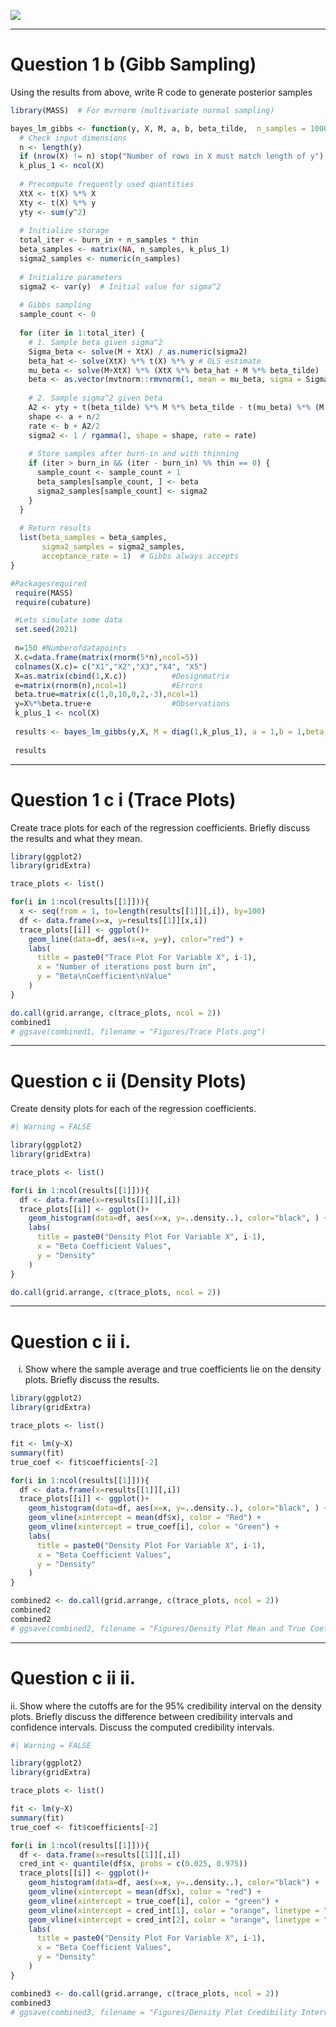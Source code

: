 ![](images/clipboard-4252296991.png)

------------------------------------------------------------------------

# Question 1 b (Gibb Sampling)

Using the results from above, write R code to generate posterior samples

```r
library(MASS)  # For mvrnorm (multivariate normal sampling)

bayes_lm_gibbs <- function(y, X, M, a, b, beta_tilde,  n_samples = 10000, burn_in = 1000, thin = 2) {
  # Check input dimensions
  n <- length(y)
  if (nrow(X) != n) stop("Number of rows in X must match length of y")
  k_plus_1 <- ncol(X)
  
  # Precompute frequently used quantities
  XtX <- t(X) %*% X
  Xty <- t(X) %*% y
  yty <- sum(y^2)
  
  # Initialize storage
  total_iter <- burn_in + n_samples * thin
  beta_samples <- matrix(NA, n_samples, k_plus_1)
  sigma2_samples <- numeric(n_samples)
  
  # Initialize parameters
  sigma2 <- var(y)  # Initial value for sigma^2
  
  # Gibbs sampling
  sample_count <- 0
  
  for (iter in 1:total_iter) {
    # 1. Sample beta given sigma^2
    Sigma_beta <- solve(M + XtX) / as.numeric(sigma2)
    beta_hat <- solve(XtX) %*% t(X) %*% y # OLS estimate
    mu_beta <- solve(M+XtX) %*% (XtX %*% beta_hat + M %*% beta_tilde)
    beta <- as.vector(mvtnorm::rmvnorm(1, mean = mu_beta, sigma = Sigma_beta))
    
    # 2. Sample sigma^2 given beta
    A2 <- yty + t(beta_tilde) %*% M %*% beta_tilde - t(mu_beta) %*% (M + XtX) %*% mu_beta
    shape <- a + n/2
    rate <- b + A2/2
    sigma2 <- 1 / rgamma(1, shape = shape, rate = rate)
    
    # Store samples after burn-in and with thinning
    if (iter > burn_in && (iter - burn_in) %% thin == 0) {
      sample_count <- sample_count + 1
      beta_samples[sample_count, ] <- beta
      sigma2_samples[sample_count] <- sigma2
    }
  }
  
  # Return results
  list(beta_samples = beta_samples,
       sigma2_samples = sigma2_samples,
       acceptance_rate = 1)  # Gibbs always accepts
}

```

```r
#Packagesrequired
 require(MASS)
 require(cubature)

 #Lets simulate some data
 set.seed(2021)
 
 n=150 #Numberofdatapoints
 X.c=data.frame(matrix(rnorm(5*n),ncol=5))
 colnames(X.c)= c("X1","X2","X3","X4", "X5")
 X=as.matrix(cbind(1,X.c))          #Designmatrix
 e=matrix(rnorm(n),ncol=1)          #Errors
 beta.true=matrix(c(1,0,10,0,2,-3),ncol=1)
 y=X%*%beta.true+e                  #Observations
 k_plus_1 <- ncol(X)
 
 results <- bayes_lm_gibbs(y,X, M = diag(1,k_plus_1), a = 1,b = 1,beta_tilde = diag(0,k_plus_1,1))
 
 results
```

------------------------------------------------------------------------

# Question 1 c i (Trace Plots)

Create trace plots for each of the regression coefficients. Briefly discuss the results and what they mean.

```r
library(ggplot2)
library(gridExtra)

trace_plots <- list()

for(i in 1:ncol(results[[1]])){
  x <- seq(from = 1, to=length(results[[1]][,i]), by=100)
  df <- data.frame(x=x, y=results[[1]][x,i])
  trace_plots[[i]] <- ggplot()+
    geom_line(data=df, aes(x=x, y=y), color="red") +
    labs(
      title = paste0("Trace Plot For Variable X", i-1), 
      x = "Number of iterations post burn in", 
      y = "Beta\nCoefficient\nValue"
    )
}

do.call(grid.arrange, c(trace_plots, ncol = 2))
combined1
# ggsave(combined1, filename = "Figures/Trace Plots.png")
```

------------------------------------------------------------------------

# Question c ii (Density Plots)

Create density plots for each of the regression coefficients.

```r
#| Warning = FALSE

library(ggplot2)
library(gridExtra)

trace_plots <- list()

for(i in 1:ncol(results[[1]])){
  df <- data.frame(x=results[[1]][,i])
  trace_plots[[i]] <- ggplot()+
    geom_histogram(data=df, aes(x=x, y=..density..), color="black", ) +
    labs(
      title = paste0("Density Plot For Variable X", i-1), 
      x = "Beta Coefficient Values", 
      y = "Density"
    )
}

do.call(grid.arrange, c(trace_plots, ncol = 2))

```

------------------------------------------------------------------------

# Question c ii i.

i.  Show where the sample average and true coefficients lie on the density plots. Briefly discuss the results.

```r
library(ggplot2)
library(gridExtra)

trace_plots <- list()

fit <- lm(y~X)
summary(fit)
true_coef <- fit$coefficients[-2]

for(i in 1:ncol(results[[1]])){
  df <- data.frame(x=results[[1]][,i])
  trace_plots[[i]] <- ggplot()+
    geom_histogram(data=df, aes(x=x, y=..density..), color="black", ) +
    geom_vline(xintercept = mean(df$x), color = "Red") +
    geom_vline(xintercept = true_coef[i], color = "Green") +
    labs(
      title = paste0("Density Plot For Variable X", i-1), 
      x = "Beta Coefficient Values", 
      y = "Density"
    )
}

combined2 <- do.call(grid.arrange, c(trace_plots, ncol = 2))
combined2
combined2
# ggsave(combined2, filename = "Figures/Density Plot Mean and True Coef.png")
```

------------------------------------------------------------------------

# Question c ii ii.

ii\. Show where the cutoffs are for the 95% credibility interval on the density plots. Briefly discuss the difference between credibility intervals and confidence intervals. Discuss the computed credibility intervals.

```r
#| Warning = FALSE

library(ggplot2)
library(gridExtra)

trace_plots <- list()

fit <- lm(y~X)
summary(fit)
true_coef <- fit$coefficients[-2]

for(i in 1:ncol(results[[1]])){
  df <- data.frame(x=results[[1]][,i])
  cred_int <- quantile(df$x, probs = c(0.025, 0.975))
  trace_plots[[i]] <- ggplot()+
    geom_histogram(data=df, aes(x=x, y=..density..), color="black") +
    geom_vline(xintercept = mean(df$x), color = "red") +
    geom_vline(xintercept = true_coef[i], color = "green") +
    geom_vline(xintercept = cred_int[1], color = "orange", linetype = "dashed")+
    geom_vline(xintercept = cred_int[2], color = "orange", linetype = "dashed") +
    labs(
      title = paste0("Density Plot For Variable X", i-1), 
      x = "Beta Coefficient Values", 
      y = "Density"
    )
}

combined3 <- do.call(grid.arrange, c(trace_plots, ncol = 2))
combined3
# ggsave(combined3, filename = "Figures/Density Plot Credibility Interval.png")
```
